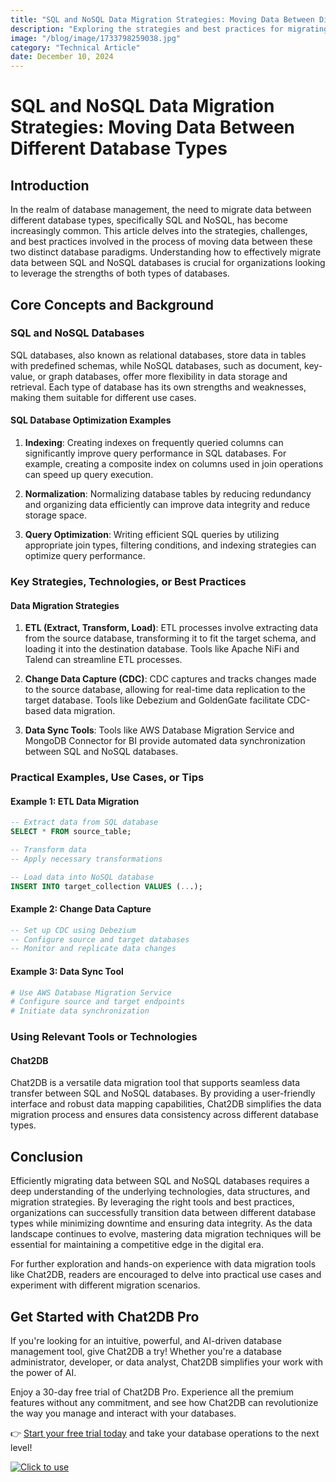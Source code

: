 ```yaml
---
title: "SQL and NoSQL Data Migration Strategies: Moving Data Between Different Database Types"
description: "Exploring the strategies and best practices for migrating data between SQL and NoSQL databases, with a focus on real-world examples and practical tips."
image: "/blog/image/1733798259038.jpg"
category: "Technical Article"
date: December 10, 2024
---
```


# SQL and NoSQL Data Migration Strategies: Moving Data Between Different Database Types


<Authors date="December 10, 2024">
  <Author name="Ethan Clarke" link="https://chat2db.ai" />
</Authors>

## Introduction

In the realm of database management, the need to migrate data between different database types, specifically SQL and NoSQL, has become increasingly common. This article delves into the strategies, challenges, and best practices involved in the process of moving data between these two distinct database paradigms. Understanding how to effectively migrate data between SQL and NoSQL databases is crucial for organizations looking to leverage the strengths of both types of databases.

## Core Concepts and Background

### SQL and NoSQL Databases

SQL databases, also known as relational databases, store data in tables with predefined schemas, while NoSQL databases, such as document, key-value, or graph databases, offer more flexibility in data storage and retrieval. Each type of database has its own strengths and weaknesses, making them suitable for different use cases.

#### SQL Database Optimization Examples

1. **Indexing**: Creating indexes on frequently queried columns can significantly improve query performance in SQL databases. For example, creating a composite index on columns used in join operations can speed up query execution.

2. **Normalization**: Normalizing database tables by reducing redundancy and organizing data efficiently can improve data integrity and reduce storage space.

3. **Query Optimization**: Writing efficient SQL queries by utilizing appropriate join types, filtering conditions, and indexing strategies can optimize query performance.

### Key Strategies, Technologies, or Best Practices

#### Data Migration Strategies

1. **ETL (Extract, Transform, Load)**: ETL processes involve extracting data from the source database, transforming it to fit the target schema, and loading it into the destination database. Tools like Apache NiFi and Talend can streamline ETL processes.

2. **Change Data Capture (CDC)**: CDC captures and tracks changes made to the source database, allowing for real-time data replication to the target database. Tools like Debezium and GoldenGate facilitate CDC-based data migration.

3. **Data Sync Tools**: Tools like AWS Database Migration Service and MongoDB Connector for BI provide automated data synchronization between SQL and NoSQL databases.

### Practical Examples, Use Cases, or Tips

#### Example 1: ETL Data Migration

```sql
-- Extract data from SQL database
SELECT * FROM source_table;

-- Transform data
-- Apply necessary transformations

-- Load data into NoSQL database
INSERT INTO target_collection VALUES (...);
```

#### Example 2: Change Data Capture

```sql
-- Set up CDC using Debezium
-- Configure source and target databases
-- Monitor and replicate data changes
```

#### Example 3: Data Sync Tool

```bash
# Use AWS Database Migration Service
# Configure source and target endpoints
# Initiate data synchronization
```

### Using Relevant Tools or Technologies

#### Chat2DB

Chat2DB is a versatile data migration tool that supports seamless data transfer between SQL and NoSQL databases. By providing a user-friendly interface and robust data mapping capabilities, Chat2DB simplifies the data migration process and ensures data consistency across different database types.

## Conclusion

Efficiently migrating data between SQL and NoSQL databases requires a deep understanding of the underlying technologies, data structures, and migration strategies. By leveraging the right tools and best practices, organizations can successfully transition data between different database types while minimizing downtime and ensuring data integrity. As the data landscape continues to evolve, mastering data migration techniques will be essential for maintaining a competitive edge in the digital era.

For further exploration and hands-on experience with data migration tools like Chat2DB, readers are encouraged to delve into practical use cases and experiment with different migration scenarios.

## Get Started with Chat2DB Pro

If you're looking for an intuitive, powerful, and AI-driven database management tool, give Chat2DB a try! Whether you're a database administrator, developer, or data analyst, Chat2DB simplifies your work with the power of AI.

Enjoy a 30-day free trial of Chat2DB Pro. Experience all the premium features without any commitment, and see how Chat2DB can revolutionize the way you manage and interact with your databases.

👉 [Start your free trial today](https://chat2db.ai/pricing) and take your database operations to the next level!


[![Click to use](/image/blog/bg/chat2db.jpg)](https://chat2db.ai/)
